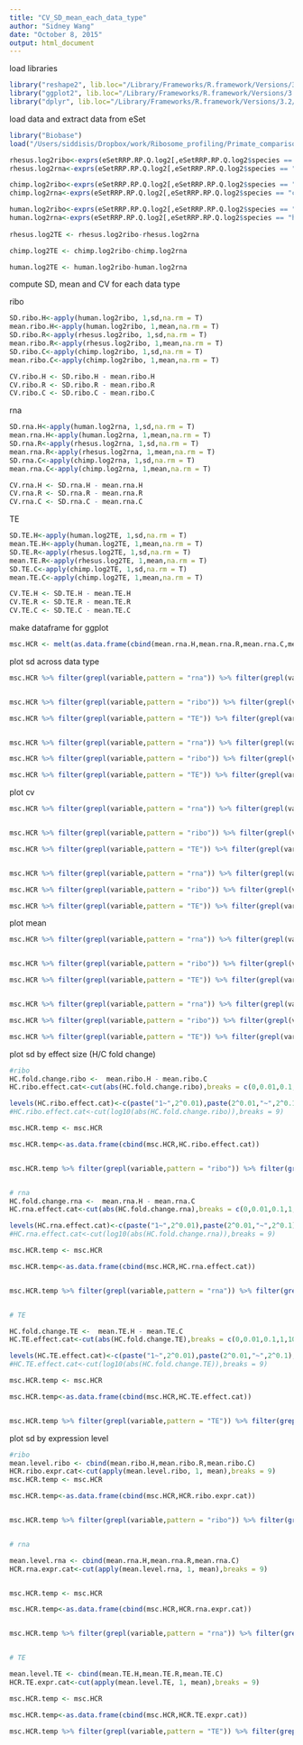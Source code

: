 ```yaml
---
title: "CV_SD_mean_each_data_type"
author: "Sidney Wang"
date: "October 8, 2015"
output: html_document
---
```


load libraries 

```r
library("reshape2", lib.loc="/Library/Frameworks/R.framework/Versions/3.2/Resources/library")
library("ggplot2", lib.loc="/Library/Frameworks/R.framework/Versions/3.2/Resources/library")
library("dplyr", lib.loc="/Library/Frameworks/R.framework/Versions/3.2/Resources/library")

```


load data and extract data from eSet

```r
library("Biobase")
load("/Users/siddisis/Dropbox/work/Ribosome_profiling/Primate_comparison/manuscript/data/rdas/eSetRRP.rda")

rhesus.log2ribo<-exprs(eSetRRP.RP.Q.log2[,eSetRRP.RP.Q.log2$species == "rhesus" & eSetRRP.RP.Q.log2$seqData == "ribo"])
rhesus.log2rna<-exprs(eSetRRP.RP.Q.log2[,eSetRRP.RP.Q.log2$species == "rhesus" & eSetRRP.RP.Q.log2$seqData == "rna"])

chimp.log2ribo<-exprs(eSetRRP.RP.Q.log2[,eSetRRP.RP.Q.log2$species == "chimp" & eSetRRP.RP.Q.log2$seqData == "ribo"])
chimp.log2rna<-exprs(eSetRRP.RP.Q.log2[,eSetRRP.RP.Q.log2$species == "chimp" & eSetRRP.RP.Q.log2$seqData == "rna"])

human.log2ribo<-exprs(eSetRRP.RP.Q.log2[,eSetRRP.RP.Q.log2$species == "human" & eSetRRP.RP.Q.log2$seqData == "ribo"])              
human.log2rna<-exprs(eSetRRP.RP.Q.log2[,eSetRRP.RP.Q.log2$species == "human" & eSetRRP.RP.Q.log2$seqData == "rna"])                      
                      
rhesus.log2TE <- rhesus.log2ribo-rhesus.log2rna

chimp.log2TE <- chimp.log2ribo-chimp.log2rna

human.log2TE <- human.log2ribo-human.log2rna 


```


compute SD, mean and CV for each data type  

ribo
```r
SD.ribo.H<-apply(human.log2ribo, 1,sd,na.rm = T)
mean.ribo.H<-apply(human.log2ribo, 1,mean,na.rm = T)
SD.ribo.R<-apply(rhesus.log2ribo, 1,sd,na.rm = T)
mean.ribo.R<-apply(rhesus.log2ribo, 1,mean,na.rm = T)
SD.ribo.C<-apply(chimp.log2ribo, 1,sd,na.rm = T)
mean.ribo.C<-apply(chimp.log2ribo, 1,mean,na.rm = T)

CV.ribo.H <- SD.ribo.H - mean.ribo.H
CV.ribo.R <- SD.ribo.R - mean.ribo.R
CV.ribo.C <- SD.ribo.C - mean.ribo.C

```

rna
```r
SD.rna.H<-apply(human.log2rna, 1,sd,na.rm = T)
mean.rna.H<-apply(human.log2rna, 1,mean,na.rm = T)
SD.rna.R<-apply(rhesus.log2rna, 1,sd,na.rm = T)
mean.rna.R<-apply(rhesus.log2rna, 1,mean,na.rm = T)
SD.rna.C<-apply(chimp.log2rna, 1,sd,na.rm = T)
mean.rna.C<-apply(chimp.log2rna, 1,mean,na.rm = T)

CV.rna.H <- SD.rna.H - mean.rna.H
CV.rna.R <- SD.rna.R - mean.rna.R
CV.rna.C <- SD.rna.C - mean.rna.C
```

TE
```r
SD.TE.H<-apply(human.log2TE, 1,sd,na.rm = T)
mean.TE.H<-apply(human.log2TE, 1,mean,na.rm = T)
SD.TE.R<-apply(rhesus.log2TE, 1,sd,na.rm = T)
mean.TE.R<-apply(rhesus.log2TE, 1,mean,na.rm = T)
SD.TE.C<-apply(chimp.log2TE, 1,sd,na.rm = T)
mean.TE.C<-apply(chimp.log2TE, 1,mean,na.rm = T)

CV.TE.H <- SD.TE.H - mean.TE.H
CV.TE.R <- SD.TE.R - mean.TE.R
CV.TE.C <- SD.TE.C - mean.TE.C
```


make dataframe for ggplot

```r

msc.HCR <- melt(as.data.frame(cbind(mean.rna.H,mean.rna.R,mean.rna.C,mean.ribo.H,mean.ribo.R,mean.ribo.C,mean.TE.H,mean.TE.R,mean.TE.C,SD.rna.H,SD.rna.R,SD.rna.C,SD.ribo.H,SD.ribo.R,SD.ribo.C,SD.TE.H,SD.TE.R,SD.TE.C,CV.rna.H,CV.rna.R,CV.rna.C,CV.ribo.H,CV.ribo.R,CV.ribo.C,CV.TE.H,CV.TE.R,CV.TE.C)))

```

plot sd across data type

```r

msc.HCR %>% filter(grepl(variable,pattern = "rna")) %>% filter(grepl(variable,pattern = "SD")) %>% ggplot(aes(x=value)) + geom_density(aes(fill=variable), alpha=0.3) +labs(title="RNA sd by species", x = "sd")+scale_fill_discrete(name="species",labels =c("Human","Rhesus","Chimp"))


msc.HCR %>% filter(grepl(variable,pattern = "ribo")) %>% filter(grepl(variable,pattern = "SD")) %>% ggplot(aes(x=value)) + geom_density(aes(fill=variable), alpha=0.3)+labs(title="ribo sd by species", x = "sd")+scale_fill_discrete(name="species",labels =c("Human","Rhesus","Chimp"))

msc.HCR %>% filter(grepl(variable,pattern = "TE")) %>% filter(grepl(variable,pattern = "SD")) %>% ggplot(aes(x=value)) + geom_density(aes(fill=variable), alpha=0.3)+labs(title="Translation efficeincy sd by species", x = "sd")+scale_fill_discrete(name="species",labels =c("Human","Rhesus","Chimp"))


msc.HCR %>% filter(grepl(variable,pattern = "rna")) %>% filter(grepl(variable,pattern = "SD")) %>% ggplot(aes(y=value, x=variable)) + geom_boxplot(aes(fill=variable),notch=TRUE)+scale_fill_discrete(guide_legend(title="species"), labels =c("Human","Rhesus","Chimp"))+labs(title="RNA sd by species", y = "sd", x="species")

msc.HCR %>% filter(grepl(variable,pattern = "ribo")) %>% filter(grepl(variable,pattern = "SD")) %>% ggplot(aes(y=value, x=variable)) + geom_boxplot(aes(fill=variable),notch=TRUE)+scale_fill_discrete(guide_legend(title="species"), labels =c("Human","Rhesus","Chimp"))+labs(title="ribo sd by species", y = "sd", x="species")

msc.HCR %>% filter(grepl(variable,pattern = "TE")) %>% filter(grepl(variable,pattern = "SD")) %>% ggplot(aes(y=value, x=variable)) + geom_boxplot(aes(fill=variable),notch=TRUE)+scale_fill_discrete(guide_legend(title="species"), labels =c("Human","Rhesus","Chimp"))+labs(title="translation efficiency sd by species", y = "sd", x="species")


```


plot cv

```r

msc.HCR %>% filter(grepl(variable,pattern = "rna")) %>% filter(grepl(variable,pattern = "CV")) %>% ggplot(aes(x=value)) + geom_density(aes(fill=variable), alpha=0.3) +labs(title="RNA CV by species", x = "CV")+scale_fill_discrete(name="species",labels =c("Human","Rhesus","Chimp"))


msc.HCR %>% filter(grepl(variable,pattern = "ribo")) %>% filter(grepl(variable,pattern = "CV")) %>% ggplot(aes(x=value)) + geom_density(aes(fill=variable), alpha=0.3)+labs(title="ribo CV by species", x = "CV")+scale_fill_discrete(name="species",labels =c("Human","Rhesus","Chimp"))

msc.HCR %>% filter(grepl(variable,pattern = "TE")) %>% filter(grepl(variable,pattern = "CV")) %>% ggplot(aes(x=value)) + geom_density(aes(fill=variable), alpha=0.3)+labs(title="Translation efficeincy CV by species", x = "CV")+scale_fill_discrete(name="species",labels =c("Human","Rhesus","Chimp"))


msc.HCR %>% filter(grepl(variable,pattern = "rna")) %>% filter(grepl(variable,pattern = "CV")) %>% ggplot(aes(y=value, x=variable)) + geom_boxplot(aes(fill=variable),notch=TRUE)+scale_fill_discrete(guide_legend(title="species"), labels =c("Human","Rhesus","Chimp"))+labs(title="RNA CV by species", y = "CV", x="species")

msc.HCR %>% filter(grepl(variable,pattern = "ribo")) %>% filter(grepl(variable,pattern = "CV")) %>% ggplot(aes(y=value, x=variable)) + geom_boxplot(aes(fill=variable),notch=TRUE)+scale_fill_discrete(guide_legend(title="species"), labels =c("Human","Rhesus","Chimp"))+labs(title="ribo CV by species", y = "CV", x="species")

msc.HCR %>% filter(grepl(variable,pattern = "TE")) %>% filter(grepl(variable,pattern = "CV")) %>% ggplot(aes(y=value, x=variable)) + geom_boxplot(aes(fill=variable),notch=TRUE)+scale_fill_discrete(guide_legend(title="species"), labels =c("Human","Rhesus","Chimp"))+labs(title="translation efficiency CV by species", y = "CV", x="species")


```


plot mean

```r

msc.HCR %>% filter(grepl(variable,pattern = "rna")) %>% filter(grepl(variable,pattern = "mean")) %>% ggplot(aes(x=value)) + geom_density(aes(fill=variable), alpha=0.3) +labs(title="RNA mean by species", x = "mean")+scale_fill_discrete(name="species",labels =c("Human","Rhesus","Chimp"))


msc.HCR %>% filter(grepl(variable,pattern = "ribo")) %>% filter(grepl(variable,pattern = "mean")) %>% ggplot(aes(x=value)) + geom_density(aes(fill=variable), alpha=0.3)+labs(title="ribo mean by species", x = "mean")+scale_fill_discrete(name="species",labels =c("Human","Rhesus","Chimp"))

msc.HCR %>% filter(grepl(variable,pattern = "TE")) %>% filter(grepl(variable,pattern = "mean")) %>% ggplot(aes(x=value)) + geom_density(aes(fill=variable), alpha=0.3)+labs(title="Translation efficeincy mean by species", x = "mean")+scale_fill_discrete(name="species",labels =c("Human","Rhesus","Chimp"))


msc.HCR %>% filter(grepl(variable,pattern = "rna")) %>% filter(grepl(variable,pattern = "mean")) %>% ggplot(aes(y=value, x=variable)) + geom_boxplot(aes(fill=variable),notch=TRUE)+scale_fill_discrete(guide_legend(title="species"), labels =c("Human","Rhesus","Chimp"))+labs(title="RNA mean by species", y = "mean", x="species")

msc.HCR %>% filter(grepl(variable,pattern = "ribo")) %>% filter(grepl(variable,pattern = "mean")) %>% ggplot(aes(y=value, x=variable)) + geom_boxplot(aes(fill=variable),notch=TRUE)+scale_fill_discrete(guide_legend(title="species"), labels =c("Human","Rhesus","Chimp"))+labs(title="ribo mean by species", y = "mean", x="species")

msc.HCR %>% filter(grepl(variable,pattern = "TE")) %>% filter(grepl(variable,pattern = "mean")) %>% ggplot(aes(y=value, x=variable)) + geom_boxplot(aes(fill=variable),notch=TRUE)+scale_fill_discrete(guide_legend(title="species"), labels =c("Human","Rhesus","Chimp"))+labs(title="translation efficiency mean by species", y = "mean", x="species")


```



plot sd by effect size (H/C fold change)

```r

#ribo
HC.fold.change.ribo <-  mean.ribo.H - mean.ribo.C
HC.ribo.effect.cat<-cut(abs(HC.fold.change.ribo),breaks = c(0,0.01,0.1,1,10))

levels(HC.ribo.effect.cat)<-c(paste("1~",2^0.01),paste(2^0.01,"~",2^0.1),paste(2^0.1,"~",2),paste(2,"~"))
#HC.ribo.effect.cat<-cut(log10(abs(HC.fold.change.ribo)),breaks = 9)

msc.HCR.temp <- msc.HCR

msc.HCR.temp<-as.data.frame(cbind(msc.HCR,HC.ribo.effect.cat))


msc.HCR.temp %>% filter(grepl(variable,pattern = "ribo")) %>% filter(grepl(variable,pattern = "SD")) %>% ggplot(aes(y=value, x=variable)) + geom_boxplot(aes(fill=variable)) + facet_wrap(~ HC.ribo.effect.cat)+scale_fill_discrete(guide_legend(title="species"), labels =c("Human","Rhesus","Chimp"))+labs(title="ribo sd by species by H/C fold change", y = "sd", x="species")


# rna
HC.fold.change.rna <-  mean.rna.H - mean.rna.C
HC.rna.effect.cat<-cut(abs(HC.fold.change.rna),breaks = c(0,0.01,0.1,1,10))

levels(HC.rna.effect.cat)<-c(paste("1~",2^0.01),paste(2^0.01,"~",2^0.1),paste(2^0.1,"~",2),paste(2,"~"))
#HC.rna.effect.cat<-cut(log10(abs(HC.fold.change.rna)),breaks = 9)

msc.HCR.temp <- msc.HCR

msc.HCR.temp<-as.data.frame(cbind(msc.HCR,HC.rna.effect.cat))


msc.HCR.temp %>% filter(grepl(variable,pattern = "rna")) %>% filter(grepl(variable,pattern = "SD")) %>% ggplot(aes(y=value, x=variable)) + geom_boxplot(aes(fill=variable)) + facet_wrap(~ HC.rna.effect.cat)+scale_fill_discrete(guide_legend(title="species"), labels =c("Human","Rhesus","Chimp"))+labs(title="rna sd by species by H/C fold change", y = "sd", x="species")


# TE

HC.fold.change.TE <-  mean.TE.H - mean.TE.C
HC.TE.effect.cat<-cut(abs(HC.fold.change.TE),breaks = c(0,0.01,0.1,1,10))

levels(HC.TE.effect.cat)<-c(paste("1~",2^0.01),paste(2^0.01,"~",2^0.1),paste(2^0.1,"~",2),paste(2,"~"))
#HC.TE.effect.cat<-cut(log10(abs(HC.fold.change.TE)),breaks = 9)

msc.HCR.temp <- msc.HCR

msc.HCR.temp<-as.data.frame(cbind(msc.HCR,HC.TE.effect.cat))


msc.HCR.temp %>% filter(grepl(variable,pattern = "TE")) %>% filter(grepl(variable,pattern = "SD")) %>% ggplot(aes(y=value, x=variable)) + geom_boxplot(aes(fill=variable)) + facet_wrap(~ HC.TE.effect.cat)+scale_fill_discrete(guide_legend(title="species"), labels =c("Human","Rhesus","Chimp"))+labs(title="TE sd by species by H/C fold change", y = "sd", x="species")


```

plot sd by expression level

```r
#ribo
mean.level.ribo <- cbind(mean.ribo.H,mean.ribo.R,mean.ribo.C)
HCR.ribo.expr.cat<-cut(apply(mean.level.ribo, 1, mean),breaks = 9)
msc.HCR.temp <- msc.HCR

msc.HCR.temp<-as.data.frame(cbind(msc.HCR,HCR.ribo.expr.cat))


msc.HCR.temp %>% filter(grepl(variable,pattern = "ribo")) %>% filter(grepl(variable,pattern = "SD")) %>% ggplot(aes(y=value, x=variable)) + geom_boxplot(aes(fill=variable)) + facet_wrap(~ HCR.ribo.expr.cat)+scale_fill_discrete(guide_legend(title="species"), labels =c("Human","Rhesus","Chimp"))+labs(title="ribo sd by species by expression level", y = "sd", x="species")


# rna

mean.level.rna <- cbind(mean.rna.H,mean.rna.R,mean.rna.C)
HCR.rna.expr.cat<-cut(apply(mean.level.rna, 1, mean),breaks = 9)


msc.HCR.temp <- msc.HCR

msc.HCR.temp<-as.data.frame(cbind(msc.HCR,HCR.rna.expr.cat))


msc.HCR.temp %>% filter(grepl(variable,pattern = "rna")) %>% filter(grepl(variable,pattern = "SD")) %>% ggplot(aes(y=value, x=variable)) + geom_boxplot(aes(fill=variable)) + facet_wrap(~ HCR.rna.expr.cat)+scale_fill_discrete(guide_legend(title="species"), labels =c("Human","Rhesus","Chimp"))+labs(title="rna sd by species by expression level", y = "sd", x="species")


# TE

mean.level.TE <- cbind(mean.TE.H,mean.TE.R,mean.TE.C)
HCR.TE.expr.cat<-cut(apply(mean.level.TE, 1, mean),breaks = 9)

msc.HCR.temp <- msc.HCR

msc.HCR.temp<-as.data.frame(cbind(msc.HCR,HCR.TE.expr.cat))

msc.HCR.temp %>% filter(grepl(variable,pattern = "TE")) %>% filter(grepl(variable,pattern = "SD")) %>% ggplot(aes(y=value, x=variable)) + geom_boxplot(aes(fill=variable)) + facet_wrap(~ HCR.TE.expr.cat)+scale_fill_discrete(guide_legend(title="species"), labels =c("Human","Rhesus","Chimp"))+labs(title="TE sd by species by expression level", y = "sd", x="species")


```

